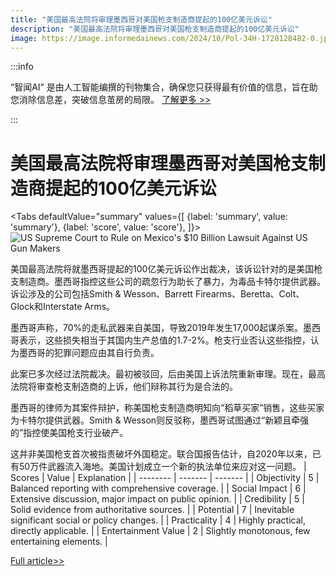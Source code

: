 ```yaml
---
title: "美国最高法院将审理墨西哥对美国枪支制造商提起的100亿美元诉讼"
description: "美国最高法院将审理墨西哥对美国枪支制造商提起的100亿美元诉讼"
image: https://image.informedainews.com/2024/10/Pol-34H-1728128482-0.jpg
---
```



:::info

“智闻AI“ 是由人工智能编撰的刊物集合，确保您只获得最有价值的信息，旨在助您消除信息差，突破信息茧房的局限。  [了解更多 >>](/)

:::

# 美国最高法院将审理墨西哥对美国枪支制造商提起的100亿美元诉讼


<Tabs
	defaultValue="summary"
	values={[
	{label: 'summary', value: 'summary'},
	{label: 'score', value: 'score'},
]}>
<TabItem value="summary">
<img
  src="https://image.informedainews.com/2024/10/Pol-34H-1728128482-0.jpg"
  alt="US Supreme Court to Rule on Mexico's $10 Billion Lawsuit Against US Gun Makers"
/>



美国最高法院将就墨西哥提起的100亿美元诉讼作出裁决，该诉讼针对的是美国枪支制造商。墨西哥指控这些公司的疏忽行为助长了暴力，为毒品卡特尔提供武器。诉讼涉及的公司包括Smith & Wesson、Barrett Firearms、Beretta、Colt、Glock和Interstate Arms。

墨西哥声称，70%的走私武器来自美国，导致2019年发生17,000起谋杀案。墨西哥表示，这些损失相当于其国内生产总值的1.7-2%。枪支行业否认这些指控，认为墨西哥的犯罪问题应由其自行负责。

此案已多次经过法院裁决。最初被驳回，后由美国上诉法院重新审理。现在，最高法院将审查枪支制造商的上诉，他们辩称其行为是合法的。

墨西哥的律师为其案件辩护，称美国枪支制造商明知向“稻草买家”销售，这些买家为卡特尔提供武器。Smith & Wesson则反驳称，墨西哥试图通过“新颖且牵强的”指控使美国枪支行业破产。

这并非美国枪支首次被指责破坏外国稳定。联合国报告估计，自2020年以来，已有50万件武器流入海地。美国计划成立一个新的执法单位来应对这一问题。
</TabItem>
<TabItem value="score">
	| Scores     | Value   | Explanation |
	| -------- | ------- | ------- |
	| Objectivity  | 5    | Balanced reporting with comprehensive coverage.    |
	| Social Impact | 6     | Extensive discussion, major impact on public opinion.    |
	| Credibility    | 5    | Solid evidence from authoritative sources.    |
	| Potential    | 7    | Inevitable significant social or policy changes.    |
	| Practicality    | 4    | Highly practical, directly applicable.    |
	| Entertainment Value    | 2    | Slightly monotonous, few entertaining elements.    |
</TabItem>
</Tabs>

[Full article>>](https://www.theguardian.com/us-news/2024/oct/04/mexico-gun-makers-lawsuit-supreme-court)

